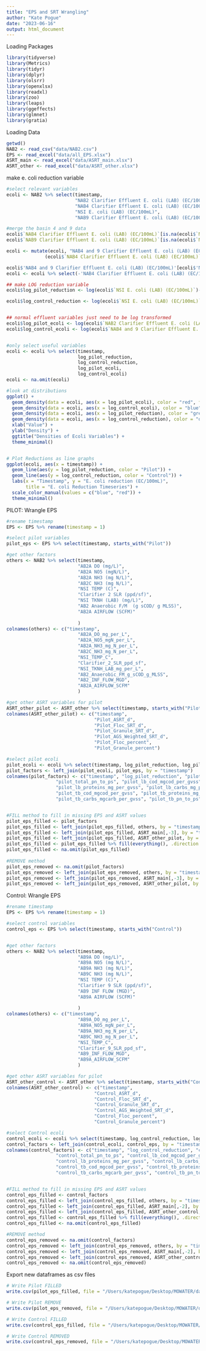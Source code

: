 ```yaml
---
title: "EPS and SRT Wrangling"
author: "Kate Pogue"
date: "2023-06-16"
output: html_document
---
```



Loading Packages
```r
library(tidyverse)
library(Metrics)
library(tidyr)
library(dplyr)
library(olsrr)
library(openxlsx)
library(readxl)
library(zoo)
library(leaps)
library(ggeffects)
library(glmnet)
library(gratia)
```

Loading Data
```r
getwd()
NAB2 <- read_csv("data/NAB2.csv")
EPS <- read_excel("data/all_EPS.xlsx")
ASRT_main <- read_excel("data/ASRT_main.xlsx")
ASRT_other <- read_excel("data/ASRT_other.xlsx")
```

make e. coli reduction variable 
```r
#select relevant variables
ecoli <- NAB2 %>% select(timestamp, 
                         "NAB2 Clarifier Effluent E. coli (LAB) (EC/100mL)", 
                         "NAB4 Clarifier Effluent E. coli (LAB) (EC/100mL)", 
                         "NSI E. coli (LAB) (EC/100mL)", 
                         "NAB9 Clarifier Effluent E. coli (LAB) (EC/100mL)")

#merge the basin 4 and 9 data
ecoli$`NAB4 Clarifier Effluent E. coli (LAB) (EC/100mL)`[is.na(ecoli$`NAB4 Clarifier Effluent E. coli (LAB) (EC/100mL)`)] <- 0
ecoli$`NAB9 Clarifier Effluent E. coli (LAB) (EC/100mL)`[is.na(ecoli$`NAB9 Clarifier Effluent E. coli (LAB) (EC/100mL)`)] <- 0

ecoli <- mutate(ecoli, "NAB4 and 9 Clarifier Effluent E. coli (LAB) (EC/100mL)" = 
              (ecoli$`NAB4 Clarifier Effluent E. coli (LAB) (EC/100mL)` + ecoli$'NAB9 Clarifier Effluent E. coli (LAB) (EC/100mL)'))

ecoli$'NAB4 and 9 Clarifier Effluent E. coli (LAB) (EC/100mL)'[ecoli$'NAB4 and 9 Clarifier Effluent E. coli (LAB) (EC/100mL)' == 0] <- NA
ecoli <- ecoli %>% select(-'NAB4 Clarifier Effluent E. coli (LAB) (EC/100mL)', -'NAB9 Clarifier Effluent E. coli (LAB) (EC/100mL)')

## make LOG reduction variable
ecoli$log_pilot_reduction <- log(ecoli$`NSI E. coli (LAB) (EC/100mL)`)- log(ecoli$`NAB2 Clarifier Effluent E. coli (LAB) (EC/100mL)`)

ecoli$log_control_reduction <- log(ecoli$`NSI E. coli (LAB) (EC/100mL)`)-log(ecoli$`NAB4 and 9 Clarifier Effluent E. coli (LAB) (EC/100mL)`)


## normal effluent variables just need to be log transformed
ecoli$log_pilot_ecoli <- log(ecoli$`NAB2 Clarifier Effluent E. coli (LAB) (EC/100mL)`)
ecoli$log_control_ecoli <- log(ecoli$`NAB4 and 9 Clarifier Effluent E. coli (LAB) (EC/100mL)`)


#only select useful variables
ecoli <- ecoli %>% select(timestamp, 
                          log_pilot_reduction, 
                          log_control_reduction, 
                          log_pilot_ecoli, 
                          log_control_ecoli)
ecoli <- na.omit(ecoli)

#look at distributions
ggplot() +
  geom_density(data = ecoli, aes(x = log_pilot_ecoli), color = "red", fill = "red", alpha = 0.3) +
  geom_density(data = ecoli, aes(x = log_control_ecoli), color = "blue", fill = "blue", alpha = 0.3) +
  geom_density(data = ecoli, aes(x = log_pilot_reduction), color = "green", fill = "green", alpha = 0.3) +
  geom_density(data = ecoli, aes(x = log_control_reduction), color = "orange", fill = "orange", alpha = 0.3) +
  xlab("Value") +
  ylab("Density") +
  ggtitle("Densities of Ecoli Variables") +
  theme_minimal()


# Plot Reductions as line graphs
ggplot(ecoli, aes(x = timestamp)) +
  geom_line(aes(y = log_pilot_reduction, color = "Pilot")) +
  geom_line(aes(y = log_control_reduction, color = "Control")) +
  labs(x = "Timestamp", y = "E. coli reduction (EC/100mL)",
       title = "E. coli Reduction Timeseries") +
  scale_color_manual(values = c("blue", "red")) +
  theme_minimal()
```




PILOT: Wrangle EPS 
```r
#rename timestamp
EPS <- EPS %>% rename(timestamp = 1)

#select pilot variables
pilot_eps <- EPS %>% select(timestamp, starts_with("Pilot"))

#get other factors
others <- NAB2 %>% select(timestamp,
                          "AB2A DO (mg/L)",  
                          "AB2A NO5 (mgN/L)",  
                          "AB2A NH3 (mg N/L)", 
                          "AB2C NH3 (mg N/L)", 
                          "NSI TEMP (C)",
                          "Clarifier 2 SLR (ppd/sf)",
                          "NSI TKNH (LAB) (mg/L)",
                          "AB2 Anaerobic F/M  (g sCOD/ g MLSS)",
                          "AB2A AIRFLOW (SCFM)"
                          
                          )
colnames(others) <- c("timestamp",
                          "AB2A_DO_mg_per_L",  
                          "AB2A_NO5_mgN_per_L",  
                          "AB2A_NH3_mg_N_per_L", 
                          "AB2C_NH3_mg_N_per_L", 
                          "NSI_TEMP_C",
                          "Clarifier_2_SLR_ppd_sf",
                          "NSI_TKNH_LAB_mg_per_L",
                          "AB2_Anaerobic_FM_g_sCOD_g_MLSS",
                          "AB2_INF_FLOW_MGD",
                          "AB2A_AIRFLOW_SCFM"
                          )

#get other ASRT variables for pilot
ASRT_other_pilot <- ASRT_other %>% select(timestamp, starts_with("Pilot"))
colnames(ASRT_other_pilot) <- c("timestamp",
                                "Pilot_ASRT_d",
                                "Pilot_Floc_SRT_d",
                                "Pilot_Granule_SRT_d",
                                "Pilot_AGS_Weighted_SRT_d",
                                "Pilot_Floc_percent",
                                "Pilot_Granule_percent")

#select pilot ecoli
pilot_ecoli <- ecoli %>% select(timestamp, log_pilot_reduction, log_pilot_ecoli)
pilot_factors <- left_join(pilot_ecoli, pilot_eps, by = "timestamp")
colnames(pilot_factors) <- c("timestamp", "log_pilot_reduction", "pilot_total_cod_mgcod_per_gvss",
                  "pilot_total_pn_to_ps", "pilot_lb_cod_mgcod_per_gvss",
                  "pilot_lb_proteins_mg_per_gvss", "pilot_lb_carbs_mg_per_gvss",
                  "pilot_tb_cod_mgcod_per_gvss", "pilot_tb_proteins_mg_per_gvss",
                  "pilot_tb_carbs_mgcarb_per_gvss", "pilot_tb_pn_to_ps")


#FILL method to fill in missing EPS and ASRT values
pilot_eps_filled <- pilot_factors
pilot_eps_filled <- left_join(pilot_eps_filled, others, by = "timestamp")
pilot_eps_filled <- left_join(pilot_eps_filled, ASRT_main[,-3], by = "timestamp")
pilot_eps_filled <- left_join(pilot_eps_filled, ASRT_other_pilot, by = "timestamp")
pilot_eps_filled <- pilot_eps_filled %>% fill(everything(), .direction = "down")
pilot_eps_filled <- na.omit(pilot_eps_filled)
  
#REMOVE method
pilot_eps_removed <- na.omit(pilot_factors)
pilot_eps_removed <- left_join(pilot_eps_removed, others, by = "timestamp")
pilot_eps_removed <- left_join(pilot_eps_removed, ASRT_main[,-3], by = "timestamp")
pilot_eps_removed <- left_join(pilot_eps_removed, ASRT_other_pilot, by = "timestamp")

```


Control: Wrangle EPS 
```r
#rename timestamp
EPS <- EPS %>% rename(timestamp = 1)

#select control variables
control_eps <- EPS %>% select(timestamp, starts_with("Control"))


#get other factors
others <- NAB2 %>% select(timestamp,
                          "AB9A DO (mg/L)",  
                          "AB9A NO5 (mg N/L)",  
                          "AB9A NH3 (mg N/L)", 
                          "AB9C NH3 (mg N/L)", 
                          "NSI TEMP (C)",
                          "Clarifier 9 SLR (ppd/sf)",
                          "AB9 INF FLOW (MGD)",
                          "AB9A AIRFLOW (SCFM)"
                          
                          )
colnames(others) <- c("timestamp",
                          "AB9A_DO_mg_per_L",  
                          "AB9A_NO5_mgN_per_L",  
                          "AB9A_NH3_mg_N_per_L", 
                          "AB9C_NH3_mg_N_per_L", 
                          "NSI_TEMP_C",
                          "Clarifier_9_SLR_ppd_sf",
                          "AB9_INF_FLOW_MGD",
                          "AB9A_AIRFLOW_SCFM"
                          )

#get other ASRT variables for pilot
ASRT_other_control <- ASRT_other %>% select(timestamp, starts_with("Control"))
colnames(ASRT_other_control) <- c("timestamp",
                                "Control_ASRT_d",
                                "Control_Floc_SRT_d",
                                "Control_Granule_SRT_d",
                                "Control_AGS_Weighted_SRT_d",
                                "Control_Floc_percent",
                                "Control_Granule_percent")

#select Control ecoli
control_ecoli <- ecoli %>% select(timestamp, log_control_reduction, log_control_ecoli)
control_factors <- left_join(control_ecoli, control_eps, by = "timestamp")
colnames(control_factors) <- c("timestamp", "log_control_reduction", "control_total_cod_mgcod_per_gvss",
                  "control_total_pn_to_ps", "control_lb_cod_mgcod_per_gvss",
                  "control_lb_proteins_mg_per_gvss", "control_lb_carbs_mg_per_gvss",
                  "control_tb_cod_mgcod_per_gvss", "control_tb_proteins_mg_per_gvss",
                  "control_tb_carbs_mgcarb_per_gvss", "control_tb_pn_to_ps")


#FILL method to fill in missing EPS and ASRT values
control_eps_filled <- control_factors
control_eps_filled <- left_join(control_eps_filled, others, by = "timestamp")
control_eps_filled <- left_join(control_eps_filled, ASRT_main[,-2], by = "timestamp")
control_eps_filled <- left_join(control_eps_filled, ASRT_other_control, by = "timestamp")
control_eps_filled <- control_eps_filled %>% fill(everything(), .direction = "down")
control_eps_filled <- na.omit(control_eps_filled)

#REMOVE method
control_eps_removed <- na.omit(control_factors)
control_eps_removed <- left_join(control_eps_removed, others, by = "timestamp")
control_eps_removed <- left_join(control_eps_removed, ASRT_main[,-2], by = "timestamp")
control_eps_removed <- left_join(control_eps_removed, ASRT_other_control, by = "timestamp")
control_eps_removed <- na.omit(control_eps_removed)

```


Export new dataframes as csv files
```r
# Write Pilot FILLED
write.csv(pilot_eps_filled, file = "/Users/katepogue/Desktop/MOWATER/data/pilot_eps_filled.csv", row.names = FALSE)

# Write Pilot REMOVE
write.csv(pilot_eps_removed, file = "/Users/katepogue/Desktop/MOWATER/data/pilot_eps_removed.csv", row.names = FALSE)

# Write Control FILLED
write.csv(control_eps_filled, file = "/Users/katepogue/Desktop/MOWATER/data/control_eps_filled.csv", row.names = FALSE)

# Write Control REMOVED
write.csv(control_eps_removed, file = "/Users/katepogue/Desktop/MOWATER/data/control_eps_removed.csv", row.names = FALSE)

```


